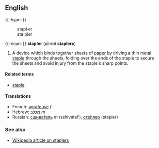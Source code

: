 ==English==
{{-hypn-}}
:stapl&middot;er
:sta&middot;pler

{{-noun-}}
'''stapler''' (''plural'' '''staplers''')

# A device which binds together sheets of [[paper]] by driving a thin metal [[staple]] through the sheets, folding over the ends of the staple to secure the sheets and avoid injury from the staple's sharp points.

====Related terms====
*[[staple]]

====Translations====
*French: [[agrafeuse]] ''f''
*Hebrew: [[מכלב|מַכְלֵב]] ''m''
*Russian: [[сшиватель|сшива́тель]] ''m'' (sshiv&aacute;tel'), [[степлер|сте́плер]] (stepler)

===See also===
*[[w:stapler|Wikipedia article on staplers]]